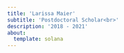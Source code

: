 ```yaml
---
title: 'Larissa Maier'
subtitle: 'Postdoctoral Scholar<br>'
description: '2018 - 2021'
about: 
  template: solana 
---
```


